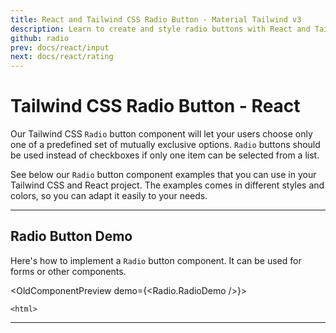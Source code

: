 ```yaml
---
title: React and Tailwind CSS Radio Button - Material Tailwind v3
description: Learn to create and style radio buttons with React and Tailwind CSS in Material Tailwind v3. Improve form usability with clear and intuitive designs.
github: radio
prev: docs/react/input
next: docs/react/rating
---
```


# Tailwind CSS Radio Button - React

Our Tailwind CSS `Radio` button component will let your users choose only one of a predefined set of mutually exclusive options. `Radio` buttons should be used instead of checkboxes if only one item can be selected from a list.

See below our `Radio` button component examples that you can use in your Tailwind CSS and React project. The examples comes in different styles and colors, so you can adapt it easily to your needs.

---

## Radio Button Demo

Here's how to implement a `Radio` button component. It can be used for forms or other components.

<OldComponentPreview demo={<Radio.RadioDemo />}>
```tsx
<html>
```
</OldComponentPreview>

---